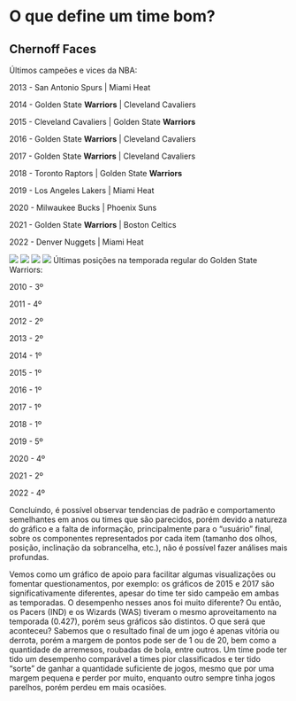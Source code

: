 # O que define um time bom?

## Chernoff Faces

Últimos campeões e vices da NBA:

2013 - San Antonio Spurs \| Miami Heat

2014 - Golden State **Warriors** \| Cleveland Cavaliers

2015 - Cleveland Cavaliers \| Golden State **Warriors**

2016 - Golden State **Warriors** \| Cleveland Cavaliers

2017 - Golden State **Warriors** \| Cleveland Cavaliers

2018 - Toronto Raptors \| Golden State **Warriors**

2019 - Los Angeles Lakers \| Miami Heat

2020 - Milwaukee Bucks \| Phoenix Suns

2021 - Golden State **Warriors** \| Boston Celtics

2022 - Denver Nuggets \| Miami Heat

![](imagens/20.png) ![](imagens/21.jpeg) ![](imagens/22.jpeg) ![](imagens/23.png) Últimas posições na temporada regular do Golden State Warriors:

2010 - 3º

2011 - 4º

2012 - 2º

2013 - 2º

2014 - 1º

2015 - 1º

2016 - 1º

2017 - 1º

2018 - 1º

2019 - 5º

2020 - 4º

2021 - 2º

2022 - 4º

Concluindo, é possível observar tendencias de padrão e comportamento semelhantes em anos ou times que são parecidos, porém devido a natureza do gráfico e a falta de informação, principalmente para o "usuário" final, sobre os componentes representados por cada item (tamanho dos olhos, posição, inclinação da sobrancelha, etc.), não é possível fazer análises mais profundas.

Vemos como um gráfico de apoio para facilitar algumas visualizações ou fomentar questionamentos, por exemplo: os gráficos de 2015 e 2017 são significativamente diferentes, apesar do time ter sido campeão em ambas as temporadas. O desempenho nesses anos foi muito diferente? Ou então, os Pacers (IND) e os Wizards (WAS) tiveram o mesmo aproveitamento na temporada (0.427), porém seus gráficos são distintos. O que será que aconteceu? Sabemos que o resultado final de um jogo é apenas vitória ou derrota, porém a margem de pontos pode ser de 1 ou de 20, bem como a quantidade de arremesos, roubadas de bola, entre outros. Um time pode ter tido um desempenho comparável a times pior classificados e ter tido "sorte" de ganhar a quantidade suficiente de jogos, mesmo que por uma margem pequena e perder por muito, enquanto outro sempre tinha jogos parelhos, porém perdeu em mais ocasiões.
